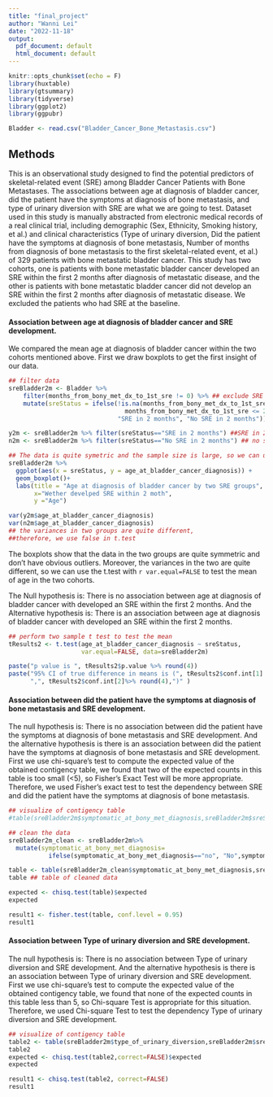 ```yaml
---
title: "final_project"
author: "Wanni Lei"
date: "2022-11-18"
output:
  pdf_document: default
  html_document: default
---
```


```r
knitr::opts_chunk$set(echo = F)
library(huxtable)
library(gtsummary)
library(tidyverse)
library(ggplot2)
library(ggpubr)
```

```r
Bladder <- read.csv("Bladder_Cancer_Bone_Metastasis.csv")
```

## Methods
This is an observational study designed to find the potential predictors of skeletal-related event (SRE) among Bladder Cancer Patients with Bone Metastases. The associations between age at diagnosis of bladder cancer, did the patient have the symptoms at diagnosis of bone metastasis, and type of urinary diversion with SRE are what we are going to test. Dataset used in this study is manually abstracted from electronic medical records of a real clinical trial, including demographic (Sex, Ethnicity, Smoking history, et al.) and clinical characteristics (Type of urinary diversion, Did the patient have the symptoms at diagnosis of bone metastasis, Number of months from diagnosis of bone metastasis to the first skeletal-related event, et al.) of 329 patients with bone metastatic bladder cancer. This study has two cohorts, one is patients with bone metastatic bladder cancer developed an SRE within the first 2 months after diagnosis of metastatic disease, and the other is patients with bone metastatic bladder cancer did not develop an SRE within the first 2 months after diagnosis of metastatic disease. We excluded the patients who had SRE at the baseline. 

#### Association between age at diagnosis of bladder cancer and SRE development.
We compared the mean age at diagnosis of bladder cancer within the two cohorts mentioned above. First we draw boxplots to get the first insight of our data.

```r
## filter data
sreBladder2m <- Bladder %>%
    filter(months_from_bony_met_dx_to_1st_sre != 0) %>% ## exclude SRE at baseline
    mutate(sreStatus = ifelse(!is.na(months_from_bony_met_dx_to_1st_sre) & 
                                months_from_bony_met_dx_to_1st_sre <= 2, 
                              "SRE in 2 months", "No SRE in 2 months"))

y2m <- sreBladder2m %>% filter(sreStatus=="SRE in 2 months") ##SRE in 2 month
n2m <- sreBladder2m %>% filter(sreStatus=="No SRE in 2 months") ## no sre in 2 month

## The data is quite symetric and the sample size is large, so we can use t test
sreBladder2m %>% 
  ggplot(aes(x = sreStatus, y = age_at_bladder_cancer_diagnosis)) +
  geom_boxplot()+
  labs(title = "Age at diagnosis of bladder cancer by two SRE groups",
       x="Wether develped SRE within 2 moth", 
       y ="Age")

var(y2m$age_at_bladder_cancer_diagnosis)
var(n2m$age_at_bladder_cancer_diagnosis) 
## the variances in two groups are quite different,
##therefore, we use false in t.test
```
The boxplots show that the data in the two groups are quite symmetric and don't have obvious outliers. Moreover, the variances in the two are quite different, so we can use the t.test with `r var.equal=FALSE` to test the mean of age in the two cohorts.

The Null hypothesis is: There is no association between age at diagnosis of bladder cancer with developed an SRE within the first 2 months. And the Alternative hypothesis is: There is an association between age at diagnosis of bladder cancer with developed an SRE within the first 2 months.
```r
## perform two sample t test to test the mean 
tResults2 <- t.test(age_at_bladder_cancer_diagnosis ~ sreStatus,
                    var.equal=FALSE, data=sreBladder2m) 

paste("p value is ", tResults2$p.value %>% round(4))
paste("95% CI of true difference in means is (", tResults2$conf.int[1] %>% round(4), 
      ",", tResults2$conf.int[2]%>% round(4),")" )

```

#### Association between did the patient have the symptoms at diagnosis of bone metastasis and SRE development.

The null hypothesis is: There is no association between did the patient have the symptoms at diagnosis of bone metastasis and SRE development. And the alternative hypothesis is there is an association between did the patient have the symptoms at diagnosis of bone metastasis and SRE development. First we use
chi-square's test to compute the expected value of the obtained contigency table, we found that two  of the expected counts in this table is too small (<5), so Fisher’s Exact Test will be more appropriate. Therefore, we used Fisher’s exact test to test the dependency between SRE and did the patient have the symptoms at diagnosis of bone metastasis.
```r
## visualize of contigency table
#table(sreBladder2m$symptomatic_at_bony_met_diagnosis,sreBladder2m$sreStatus)

## clean the data
sreBladder2m_clean <- sreBladder2m%>% 
  mutate(symptomatic_at_bony_met_diagnosis=
           ifelse(symptomatic_at_bony_met_diagnosis=="no", "No",symptomatic_at_bony_met_diagnosis))

table <- table(sreBladder2m_clean$symptomatic_at_bony_met_diagnosis,sreBladder2m_clean$sreStatus)
table ## table of cleaned data
```


```r
expected <- chisq.test(table)$expected
expected

result1 <- fisher.test(table, conf.level = 0.95)
result1

```

#### Association between Type of urinary diversion and SRE development.

The null hypothesis is: There is no association between Type of urinary diversion and SRE development. And the alternative hypothesis is there is an association between Type of urinary diversion and SRE development. First we use
chi-square's test to compute the expected value of the obtained contigency table, we found that none of the expected counts in this table less than 5, so Chi-square Test is appropriate for this situation. Therefore, we used Chi-square Test to test the dependency Type of urinary diversion and SRE development.
```r
## visualize of contigency table
table2 <- table(sreBladder2m$type_of_urinary_diversion,sreBladder2m$sreStatus)
table2
expected <- chisq.test(table2,correct=FALSE)$expected
expected

result1 <- chisq.test(table2, correct=FALSE)
result1

```















































